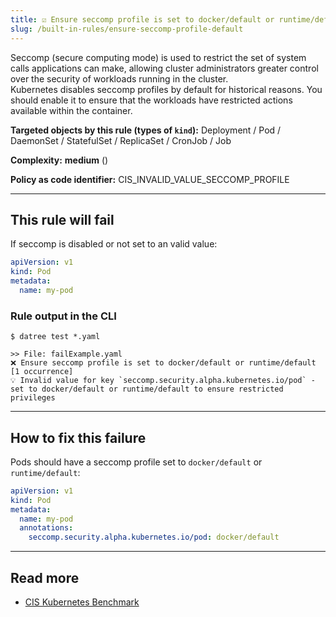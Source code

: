 ```yaml
---
title: ☑️ Ensure seccomp profile is set to docker/default or runtime/default
slug: /built-in-rules/ensure-seccomp-profile-default
---
```



Seccomp (secure computing mode) is used to restrict the set of system calls applications can make, allowing cluster administrators greater control over the security of workloads running in the cluster.  
Kubernetes disables seccomp profiles by default for historical reasons. You should enable it to ensure that the workloads have restricted actions available within the container.

**Targeted objects by this rule (types of **`kind`**):** Deployment / Pod / DaemonSet / StatefulSet / ReplicaSet / CronJob / Job

**Complexity:** **medium** (<Complexity/>)

**Policy as code identifier:** CIS_INVALID_VALUE_SECCOMP_PROFILE

---

## This rule will fail

If seccomp is disabled or not set to an valid value:

```yaml
apiVersion: v1
kind: Pod
metadata:
  name: my-pod
```

### Rule output in the CLI

```terminal
$ datree test *.yaml

>> File: failExample.yaml
❌ Ensure seccomp profile is set to docker/default or runtime/default [1 occurrence]
💡 Invalid value for key `seccomp.security.alpha.kubernetes.io/pod` - set to docker/default or runtime/default to ensure restricted privileges
```

---

## How to fix this failure

Pods should have a seccomp profile set to `docker/default` or `runtime/default`:

```yaml
apiVersion: v1
kind: Pod
metadata:
  name: my-pod
  annotations:
    seccomp.security.alpha.kubernetes.io/pod: docker/default
```

---

## Read more

- [CIS Kubernetes Benchmark](https://www.cisecurity.org/benchmark/kubernetes)
